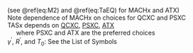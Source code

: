 <p class=box>
(see \@ref(eq:M2) and \@ref(eq:TaEQ) for MACHx and ATX)  
Note dependence of MACHx on choices for QCXC and PSXC  
TASx depends on [QCXC](#qcx), [PSXC](#psx), [ATX](ambient-t)  
\ \ \ \ \ where PSXC and ATX are the preferred choices  
$\gamma^{\prime}$, $R^{\prime}$, and $T_{0}$: See the List of Symbols  
</p><p class=box2>
\begin{equation}
\mathrm{TASx}=\mathrm{\{MACHx\}}\sqrt{\gamma^{\prime}R^{\prime}\mathrm{\,(\{ATX\}}+T_{0})}
(\#eq:TASx)
\end{equation}
</p>  
